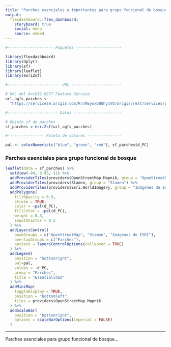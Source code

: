 ```yaml
---
title: "Parches esenciales e importantes para grupo funcional de bosque"
output: 
  flexdashboard::flex_dashboard:
    storyboard: true
    social: menu
    source: embed
---
```


```r
#-------------------- Paquetes --------------------

library(flexdashboard)
library(dplyr)
library(sf)
library(leaflet)
library(esri2sf)

#----------------------- URL ----------------------

# URL del ArcGIS REST Feature Service
url_agfs_parches <-
  "https://services9.arcgis.com/RrvMEynxDB8hycVO/arcgis/rest/services/parches_esenciales_importantes_bosque_corredores/FeatureServer/0"

#---------------------- Datos ---------------------

# Objeto sf de parches
sf_parches = esri2sf(url_agfs_parches)

#---------------- Paleta de colores ---------------

pal <- colorNumeric(c("blue", "green", "red"), sf_parches$d_PC)
```

### Parches esenciales para grupo funcional de bosque

```r
leaflet(data = sf_parches) %>%
  setView(-84, 9.95, 11) %>%
  addProviderTiles(providers$OpenStreetMap.Mapnik, group = "OpenStreetMap") %>%
  addProviderTiles(providers$Stamen, group = "Stamen") %>%
  addProviderTiles(providers$Esri.WorldImagery, group = "Imágenes de ESRI") %>%
  addPolygons(
    fillOpacity = 0.9,
    stroke = TRUE,
    color = ~pal(d_PC),
    fillColor = ~pal(d_PC),
    weight = 0.3,
    smoothFactor = 0.2
  ) %>%
  addLayersControl(
    baseGroups = c("OpenStreetMap", "Stamen", "Imágenes de ESRI"),
    overlayGroups = c("Parches"),
    options = layersControlOptions(collapsed = TRUE)    
  ) %>%  
  addLegend(
    position = "bottomright",
    pal=pal,
    values = ~d_PC, 
    group = "Parches",
    title = "Esencialidad"
  ) %>%  
  addMiniMap(
    toggleDisplay = TRUE,
    position = "bottomleft",
    tiles = providers$OpenStreetMap.Mapnik
  ) %>%
  addScaleBar(
    position = "bottomright",
    options = scaleBarOptions(imperial = FALSE)
  )
```

***
Parches esenciales para grupo funcional de bosque...